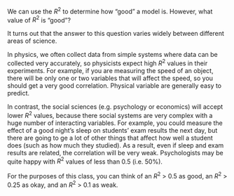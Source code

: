 We can use the $R^2$ to determine how "good" a model is. However, what value of $R^2$ is "good"?

It turns out that the answer to this question varies widely between different areas of science.

In physics, we often collect data from simple systems where data can be collected very accurately, so physicists expect high $R^2$ values in their experiments. For example, if you are measuring the speed of an object, there will be only one or two variables that will affect the speed, so you should get a very good correlation. Physical variable are generally easy to predict.

In contrast, the social sciences (e.g. psychology or economics) will accept lower $R^2$ values, because there social systems are very complex with a huge number of interacting variables. For example, you could measure the effect of a good night's sleep on students' exam results the next day, but there are going to ge a lot of other things that affect how well a student does (such as how much they studied). As a result, even if sleep and exam results are related, the correlation will be very weak. Psychologists may be quite happy with $R^2$ values of less than 0.5 (i.e. 50%).

For the purposes of this class, you can think of an $R^2$ > 0.5 as good, an $R^2$ > 0.25 as okay, and an $R^2$ > 0.1 as weak.
